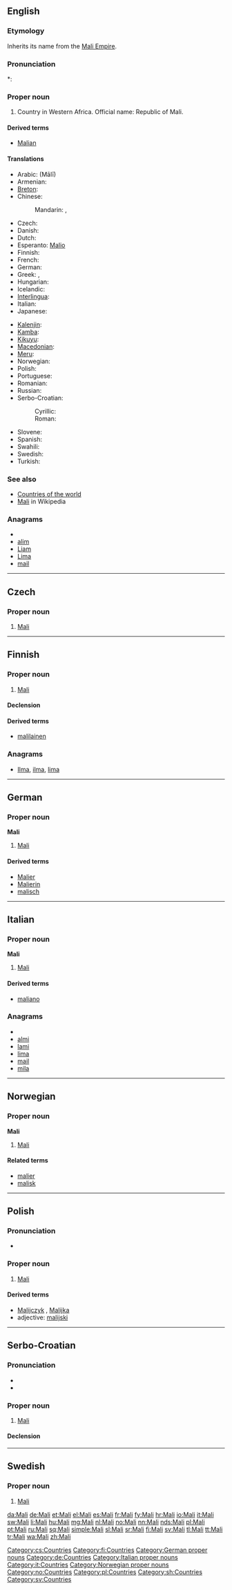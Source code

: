 {{also|mali}}
==English==

===Etymology===
Inherits its name from the [[w:Mali Empire|Mali Empire]].

===Pronunciation===
*: {{rhymes|ɑːli}}

===Proper noun===
{{en-proper noun}}

# Country in Western Africa. Official name: Republic of Mali.

====Derived terms====
* [[Malian]]

====Translations====
{{trans-top|A country in Western Africa}}
* Arabic: {{Arab|[[مالي]]}} (Mālī)
* Armenian: {{t-|hy|Մալի|tr=Mali}}
* [[Breton]]: {{t-|br|Mali|xs=Breton}}
* Chinese:
*: Mandarin: {{t-|cmn|馬里|sc=Hani}}, {{t-|cmn|马里|tr=Mǎlǐ|sc=Hani}}
* Czech: {{t-|cs|Mali|n}}
* Danish: {{t+|da|Mali}}
* Dutch: {{t+|nl|Mali}}
* Esperanto: [[Malio]]
* Finnish: {{t+|fi|Mali}}
* French: {{t+|fr|Mali}}
* German: {{t+|de|Mali}}
* Greek: {{t+|el|Μάλι|n|tr=Máli}}, {{t-|el|Μαλί|n|tr=Malí}}
* Hungarian: {{t+|hu|Mali}}
* Icelandic: {{t+|is|Malí|n}}
* [[Interlingua]]: {{t-|ia|Mali|xs=Interlingua}}
* Italian: {{t+|it|Mali}}
* Japanese: {{t|ja|マリ|tr=Mari}}
{{trans-mid}}
* [[Kalenjin]]: {{tø|kln|Mali}}
* [[Kamba]]: {{tø|kam|Mali}}
* [[Kikuyu]]: {{tø|ki|Mali}}
* [[Macedonian]]: {{t+|mk|Мали|n|tr=Máli}}
* [[Meru]]: {{tø|mer|Mali}}
* Norwegian: {{t+|no|Mali}}
* Polish: {{t+|pl|Mali}}
* Portuguese: {{t+|pt|Mali}}
* Romanian: {{t-|ro|Mali}}
* Russian: {{t-|ru|Мали|f|tr=Malí}}
* Serbo-Croatian:
*: Cyrillic: {{t|sh|Мали|m|alt=Ма̑ли|sc=Cyrl|xs=Serbo-Croatian}}
*: Roman: {{t|sh|Mali|m|alt=Mȃli|xs=Serbo-Croatian}}
* Slovene: {{t+|sl|Mali}}
* Spanish: {{t+|es|Malí}}
* Swahili: {{t+|sw|mali|xs=Swahili}}
* Swedish: {{t+|sv|Mali}}
* Turkish: {{t+|tr|Mali}}
{{trans-bottom}}

===See also===
* [[Appendix:Countries of the world|Countries of the world]]
* [[w:Mali|Mali]] in Wikipedia

===Anagrams===
* {{alphagram|ailm}}
* [[alim#English|alim]]
* [[Liam#English|Liam]]
* [[Lima#English|Lima]]
* [[mail#English|mail]]

----

==Czech==

===Proper noun===
{{cs-proper noun|g=n}}

# [[#English|Mali]]

[[Category:cs:Countries]]

----

==Finnish==
{{wikipedia|lang=fi}}

===Proper noun===
{{infl|fi|proper noun}}

# [[#English|Mali]]

====Declension====
{{fi-decl-risti|Mal|nopl=1}}

====Derived terms====
* [[malilainen]]

===Anagrams===
* [[Ilma#Finnish|Ilma]], [[ilma#Finnish|ilma]], [[lima#Finnish|lima]]

[[Category:fi:Countries]]

----

==German==
{{wikipedia|lang=de}}

===Proper noun===
'''Mali''' {{n}}

# [[#English|Mali]]

====Derived terms====
* [[Malier]]
* [[Malierin]]
* [[malisch]]

[[Category:German proper nouns]]
[[Category:de:Countries]]

----

==Italian==
{{wikipedia|lang=it}}

===Proper noun===
'''Mali''' {{m}}

# [[#English|Mali]]

====Derived terms====
* [[maliano]]

===Anagrams===
* {{alphagram|ailm}}
* [[almi#Italian|almi]]
* [[lami#Italian|lami]]
* [[lima#Italian|lima]]
* [[mail#Italian|mail]]
* [[mila#Italian|mila]]

[[Category:Italian proper nouns]]
[[Category:it:Countries]]

----

==Norwegian==

===Proper noun===
'''Mali'''

# [[#English|Mali]]

====Related terms====
* [[malier]]
* [[malisk]]

[[Category:Norwegian proper nouns]]
[[Category:no:Countries]]

----

==Polish==

===Pronunciation===
* {{IPA|/ˈmali/|lang=pl}}

===Proper noun===
{{infl|pl|proper noun|g=n}}

# [[#English|Mali]]

====Derived terms====
* [[Malijczyk]] {{m}}, [[Malijka]] {{f}}
* adjective: [[malijski]]

[[Category:pl:Countries]]

----

==Serbo-Croatian==

===Pronunciation===
* {{IPA|/mâːli/|lang=sh}}
* {{hyphenation|Ma|li}}

===Proper noun===
{{sh-proper-noun|g=m|head=Mȃli|r|Мали|Ма̑ли}}

# [[#English|Mali]]

====Declension====
{{sh-decl-noun-unc
|Mȃli
|Mȃlija
|Maliju
|Mali
|Mali
|Maliju
|Malijem
}}

[[Category:sh:Countries]]

----

==Swedish==

===Proper noun===
{{infl|sv|proper noun}}

# [[#English|Mali]]

[[Category:sv:Countries]]

[[da:Mali]]
[[de:Mali]]
[[et:Mali]]
[[el:Mali]]
[[es:Mali]]
[[fr:Mali]]
[[fy:Mali]]
[[hr:Mali]]
[[io:Mali]]
[[it:Mali]]
[[sw:Mali]]
[[li:Mali]]
[[hu:Mali]]
[[mg:Mali]]
[[nl:Mali]]
[[no:Mali]]
[[nn:Mali]]
[[nds:Mali]]
[[pl:Mali]]
[[pt:Mali]]
[[ru:Mali]]
[[sq:Mali]]
[[simple:Mali]]
[[sl:Mali]]
[[sr:Mali]]
[[fi:Mali]]
[[sv:Mali]]
[[tl:Mali]]
[[tt:Mali]]
[[tr:Mali]]
[[wa:Mali]]
[[zh:Mali]]